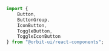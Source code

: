 ```js dark
import {
    Button,
    ButtonGroup,
    IconButton,
    ToggleButton,
    ToggleIconButton
} from "@orbit-ui/react-components";
```
